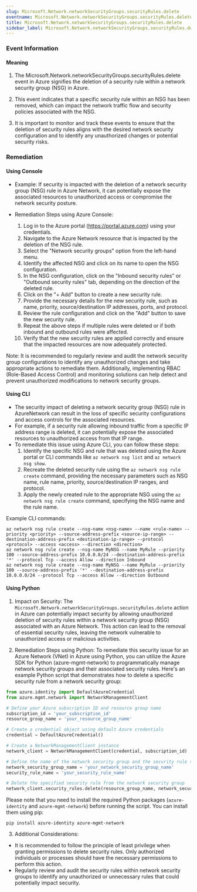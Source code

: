```yaml
--- 
slug: Microsoft.Network.networkSecurityGroups.securityRules.delete
eventname: Microsoft.Network.networkSecurityGroups.securityRules.delete
title: Microsoft.Network.networkSecurityGroups.securityRules.delete
sidebar_label: Microsoft.Network.networkSecurityGroups.securityRules.delete
---
```

                       
### Event Information

#### Meaning

1. The Microsoft.Network.networkSecurityGroups.securityRules.delete event in Azure signifies the deletion of a security rule within a network security group (NSG) in Azure.

2. This event indicates that a specific security rule within an NSG has been removed, which can impact the network traffic flow and security policies associated with the NSG.

3. It is important to monitor and track these events to ensure that the deletion of security rules aligns with the desired network security configuration and to identify any unauthorized changes or potential security risks.

### Remediation

#### Using Console

- Example: If security is impacted with the deletion of a network security group (NSG) rule in Azure Network, it can potentially expose the associated resources to unauthorized access or compromise the network security posture.

- Remediation Steps using Azure Console:
  1. Log in to the Azure portal (https://portal.azure.com) using your credentials.
  2. Navigate to the Azure Network resource that is impacted by the deletion of the NSG rule.
  3. Select the "Network security groups" option from the left-hand menu.
  4. Identify the affected NSG and click on its name to open the NSG configuration.
  5. In the NSG configuration, click on the "Inbound security rules" or "Outbound security rules" tab, depending on the direction of the deleted rule.
  6. Click on the "+ Add" button to create a new security rule.
  7. Provide the necessary details for the new security rule, such as name, priority, source/destination IP addresses, ports, and protocol.
  8. Review the rule configuration and click on the "Add" button to save the new security rule.
  9. Repeat the above steps if multiple rules were deleted or if both inbound and outbound rules were affected.
  10. Verify that the new security rules are applied correctly and ensure that the impacted resources are now adequately protected.

Note: It is recommended to regularly review and audit the network security group configurations to identify any unauthorized changes and take appropriate actions to remediate them. Additionally, implementing RBAC (Role-Based Access Control) and monitoring solutions can help detect and prevent unauthorized modifications to network security groups.

#### Using CLI

- The security impact of deleting a network security group (NSG) rule in AzureNetwork can result in the loss of specific security configurations and access controls for the associated resources.
- For example, if a security rule allowing inbound traffic from a specific IP address range is deleted, it can potentially expose the associated resources to unauthorized access from that IP range.
- To remediate this issue using Azure CLI, you can follow these steps:
  1. Identify the specific NSG and rule that was deleted using the Azure portal or CLI commands like `az network nsg list` and `az network nsg show`.
  2. Recreate the deleted security rule using the `az network nsg rule create` command, providing the necessary parameters such as NSG name, rule name, priority, source/destination IP ranges, and protocol.
  3. Apply the newly created rule to the appropriate NSG using the `az network nsg rule create` command, specifying the NSG name and the rule name.

Example CLI commands:
```
az network nsg rule create --nsg-name <nsg-name> --name <rule-name> --priority <priority> --source-address-prefix <source-ip-range> --destination-address-prefix <destination-ip-range> --protocol <protocol> --access <access> --direction <direction>
az network nsg rule create --nsg-name MyNSG --name MyRule --priority 100 --source-address-prefix 10.0.0.0/24 --destination-address-prefix '*' --protocol Tcp --access Allow --direction Inbound
az network nsg rule create --nsg-name MyNSG --name MyRule --priority 100 --source-address-prefix '*' --destination-address-prefix 10.0.0.0/24 --protocol Tcp --access Allow --direction Outbound
```

#### Using Python

1. Impact on Security: The `Microsoft.Network.networkSecurityGroups.securityRules.delete` action in Azure can potentially impact security by allowing unauthorized deletion of security rules within a network security group (NSG) associated with an Azure Network. This action can lead to the removal of essential security rules, leaving the network vulnerable to unauthorized access or malicious activities.

2. Remediation Steps using Python: To remediate this security issue for an Azure Network (VNet) in Azure using Python, you can utilize the Azure SDK for Python (azure-mgmt-network) to programmatically manage network security groups and their associated security rules. Here's an example Python script that demonstrates how to delete a specific security rule from a network security group:

```python
from azure.identity import DefaultAzureCredential
from azure.mgmt.network import NetworkManagementClient

# Define your Azure subscription ID and resource group name
subscription_id = 'your_subscription_id'
resource_group_name = 'your_resource_group_name'

# Create a credential object using default Azure credentials
credential = DefaultAzureCredential()

# Create a NetworkManagementClient instance
network_client = NetworkManagementClient(credential, subscription_id)

# Define the name of the network security group and the security rule to be deleted
network_security_group_name = 'your_network_security_group_name'
security_rule_name = 'your_security_rule_name'

# Delete the specified security rule from the network security group
network_client.security_rules.delete(resource_group_name, network_security_group_name, security_rule_name)
```

Please note that you need to install the required Python packages (`azure-identity` and `azure-mgmt-network`) before running the script. You can install them using pip:

```
pip install azure-identity azure-mgmt-network
```

3. Additional Considerations:
- It is recommended to follow the principle of least privilege when granting permissions to delete security rules. Only authorized individuals or processes should have the necessary permissions to perform this action.
- Regularly review and audit the security rules within network security groups to identify any unauthorized or unnecessary rules that could potentially impact security.


 